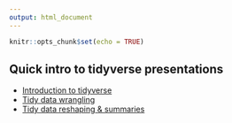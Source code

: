 ```yaml
---
output: html_document
---
```


```r
knitr::opts_chunk$set(echo = TRUE)
```

## Quick intro to tidyverse presentations

- [Introduction to tidyverse](000-tidyverse-introduction.html)  
- [Tidy data wrangling](001-tidy-wrangling.html)  
- [Tidy data reshaping & summaries](002-tidy-summaries.html)  

